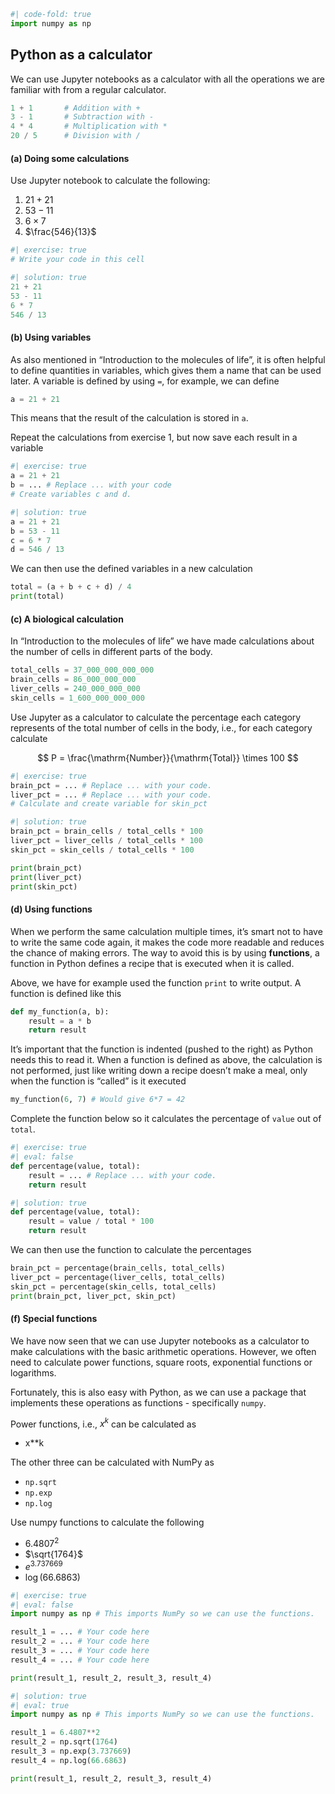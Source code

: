```python
#| code-fold: true
import numpy as np
```

## Python as a calculator

We can use Jupyter notebooks as a calculator with all the operations we are 
familiar with from a regular calculator.

```python
1 + 1       # Addition with +
3 - 1       # Subtraction with - 
4 * 4       # Multiplication with *
20 / 5      # Division with /
```

#### (a) Doing some calculations

Use Jupyter notebook to calculate the following: 

1. $21 + 21$
2. $53 - 11$
3. $6 \times 7$
4. $\frac{546}{13}$

```python
#| exercise: true
# Write your code in this cell
```

```python
#| solution: true
21 + 21
53 - 11
6 * 7
546 / 13
```

#### (b) Using variables

As also mentioned in "Introduction to the molecules of life", it is often helpful to define 
quantities in variables, which gives them a name that can be used later. 
A variable is defined by using `=`, for example, we can define 

```python
a = 21 + 21
```
This means that the result of the calculation is stored in `a`. 

Repeat the calculations from exercise 1, but now save each result in a variable

```python
#| exercise: true
a = 21 + 21 
b = ... # Replace ... with your code
# Create variables c and d. 
```

```python
#| solution: true
a = 21 + 21 
b = 53 - 11
c = 6 * 7
d = 546 / 13
```

We can then use the defined variables in a new calculation

```python
total = (a + b + c + d) / 4
print(total)
```

#### (c) A biological calculation

In "Introduction to the molecules of life" we have made calculations about the number of cells in different
parts of the body. 

```python
total_cells = 37_000_000_000_000
brain_cells = 86_000_000_000
liver_cells = 240_000_000_000
skin_cells = 1_600_000_000_000
```

Use Jupyter as a calculator to calculate the percentage each category represents of the 
total number of cells in the body, i.e., for each category calculate 

$$
P = \frac{\mathrm{Number}}{\mathrm{Total}} \times 100
$$

```python
#| exercise: true
brain_pct = ... # Replace ... with your code.
liver_pct = ... # Replace ... with your code.
# Calculate and create variable for skin_pct
```

```python
#| solution: true
brain_pct = brain_cells / total_cells * 100
liver_pct = liver_cells / total_cells * 100
skin_pct = skin_cells / total_cells * 100
```

```python
print(brain_pct)
print(liver_pct)
print(skin_pct)
```

#### (d) Using functions

::: {.callout-note}

When we perform the same calculation multiple times, it's smart not to have to write the 
same code again, it makes the code more readable and reduces the chance of making errors. 
The way to avoid this is by using **functions**, a function in Python defines a recipe 
that is executed when it is called. 

Above, we have for example used the function `print` to write output. A function is defined like this

```python
def my_function(a, b):
    result = a * b 
    return result
```
It's important that the function is indented (pushed to the right) as Python needs this 
to read it. When a function is defined as above, the calculation is not performed, 
just like writing down a recipe doesn't make a meal, only when the function is "called"
is it executed
```python
my_function(6, 7) # Would give 6*7 = 42
```

::::

Complete the function below so it calculates the percentage of `value` out of `total`. 

```python
#| exercise: true
#| eval: false
def percentage(value, total):
    result = ... # Replace ... with your code.
    return result
```
```python
#| solution: true
def percentage(value, total):
    result = value / total * 100
    return result
```


We can then use the function to calculate the percentages

```python
brain_pct = percentage(brain_cells, total_cells)
liver_pct = percentage(liver_cells, total_cells)
skin_pct = percentage(skin_cells, total_cells)
print(brain_pct, liver_pct, skin_pct)
```

#### (f) Special functions

::: {.callout-note}

We have now seen that we can use Jupyter notebooks as a calculator to make 
calculations with the basic arithmetic operations. However, we often need 
to calculate power functions, square roots, exponential functions or logarithms. 

Fortunately, this is also easy with Python, as we can use a package that 
implements these operations as functions - specifically `numpy`. 

Power functions, i.e., $x^k$ can be calculated as 

- x**k

The other three can be calculated with NumPy as 

- `np.sqrt`
- `np.exp`
- `np.log`

:::

Use numpy functions to calculate the following

- $6.4807^2$
- $\sqrt{1764}$
- $e^{3.737669}$
- $\log{(66.6863)}$

```python
#| exercise: true
#| eval: false
import numpy as np # This imports NumPy so we can use the functions.

result_1 = ... # Your code here
result_2 = ... # Your code here
result_3 = ... # Your code here
result_4 = ... # Your code here

print(result_1, result_2, result_3, result_4)
```

```python
#| solution: true
#| eval: true
import numpy as np # This imports NumPy so we can use the functions.

result_1 = 6.4807**2
result_2 = np.sqrt(1764)
result_3 = np.exp(3.737669)
result_4 = np.log(66.6863)

print(result_1, result_2, result_3, result_4)
```


